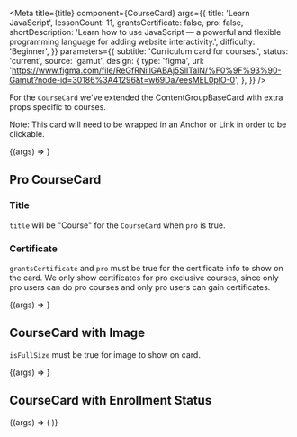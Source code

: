 
<Meta
  title={title}
  component={CourseCard}
  args={{
    title: 'Learn JavaScript',
    lessonCount: 11,
    grantsCertificate: false,
    pro: false,
    shortDescription:
      'Learn how to use JavaScript — a powerful and flexible programming language for adding website interactivity.',
    difficulty: 'Beginner',
  }}
  parameters={{
    subtitle: 'Curriculum card for courses.',
    status: 'current',
    source: 'gamut',
    design: {
      type: 'figma',
      url:
        'https://www.figma.com/file/ReGfRNillGABAj5SlITalN/%F0%9F%93%90-Gamut?node-id=30186%3A41296&t=w69Da7eesMEL0plO-0',
    },
  }}
/>

For the `CourseCard` we've extended the <LinkTo kind="brand-labs-molecules-contentgroupbasecard">ContentGroupBaseCard</LinkTo> with extra props specific to courses.

Note: This card will need to be wrapped in an Anchor or Link in order to be clickable.

<Canvas>
  <Story name="CourseCard">{(args) => <CourseCard {...args} />}</Story>
</Canvas>

<Props story="CourseCard" />

## Pro CourseCard

### Title

`title` will be "Course" for the `CourseCard` when `pro` is true.

### Certificate

`grantsCertificate` and `pro` must be true for the certificate info to show on the card.
We only show certificates for pro exclusive courses, since only pro users can do pro courses and only pro users can gain certificates.

<Canvas>
  <Story
    name="Pro CourseCard"
    args={{
      title: 'Building Interactive JavaScript Websites',
      lessonCount: 13,
      grantsCertificate: false,
      pro: false,
      shortDescription:
        'Learn the Document Object Model, the interface between JavaScript and HTML elements, and combine HTML, CSS, and JavaScript into exciting interactive sites!',
      difficulty: 'Intermediate',
    }}
  >
    {(args) => <CourseCard {...args} pro grantsCertificate />}
  </Story>
</Canvas>

## CourseCard with Image

`isFullSize` must be true for image to show on card.

<Canvas>
  <Story name="CourseCard with Image">
    {(args) => <CourseCard {...args} isFullSize />}
  </Story>
</Canvas>

## CourseCard with Enrollment Status

<Canvas>
  <Story name="CourseCard with Enrollment Status">
    {(args) => (
      <LayoutGrid gap={24}>
        <Column size={6}>
          <CourseCard {...args} enrollmentStatus="inProgress" />
        </Column>
        <Column size={6}>
          <CourseCard {...args} enrollmentStatus="completed" />
        </Column>
        <Column size={6}>
          <CourseCard {...args} enrollmentStatus="inProgress" isFullSize />
        </Column>
        <Column size={6}>
          <CourseCard {...args} enrollmentStatus="completed" isFullSize />
        </Column>
      </LayoutGrid>
    )}
  </Story>
</Canvas>

